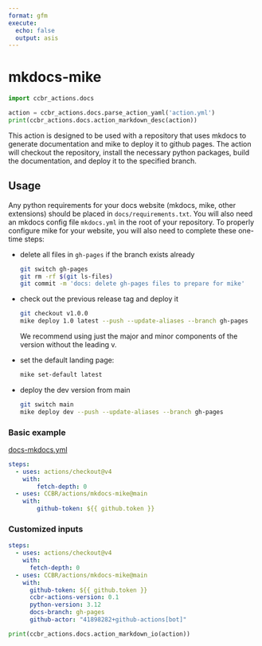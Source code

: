 ```yaml
---
format: gfm
execute:
  echo: false
  output: asis
---
```


# mkdocs-mike

```python
import ccbr_actions.docs

action = ccbr_actions.docs.parse_action_yaml('action.yml')
print(ccbr_actions.docs.action_markdown_desc(action))
```

This action is designed to be used with a repository that uses mkdocs to generate documentation and mike to deploy it to github pages. The action will checkout the repository, install the necessary python packages, build the documentation, and deploy it to the specified branch.

## Usage

Any python requirements for your docs website (mkdocs, mike, other extensions) should be placed in `docs/requirements.txt`.
You will also need an mkdocs config file `mkdocs.yml` in the root of your repository.
To properly configure mike for your website, you will also need to complete these one-time steps:

- delete all files in `gh-pages` if the branch exists already

  ```sh
  git switch gh-pages
  git rm -rf $(git ls-files)
  git commit -m 'docs: delete gh-pages files to prepare for mike'
  ```

- check out the previous release tag and deploy it

  ```sh
  git checkout v1.0.0
  mike deploy 1.0 latest --push --update-aliases --branch gh-pages
  ```

  We recommend using just the major and minor components of the version without the leading v.

- set the default landing page:

  ```sh
  mike set-default latest
  ```

- deploy the dev version from main

  ```sh
  git switch main
  mike deploy dev --push --update-aliases --branch gh-pages
  ```

### Basic example

[docs-mkdocs.yml](/examples/docs-mkdocs.yml)

```yaml
steps:
  - uses: actions/checkout@v4
    with:
        fetch-depth: 0
  - uses: CCBR/actions/mkdocs-mike@main
    with:
        github-token: ${{ github.token }}
```

### Customized inputs

```yaml
steps:
  - uses: actions/checkout@v4
    with:
      fetch-depth: 0
  - uses: CCBR/actions/mkdocs-mike@main
    with:
      github-token: ${{ github.token }}
      ccbr-actions-version: 0.1
      python-version: 3.12
      docs-branch: gh-pages
      github-actor: "41898282+github-actions[bot]"
```

```python
print(ccbr_actions.docs.action_markdown_io(action))
```
